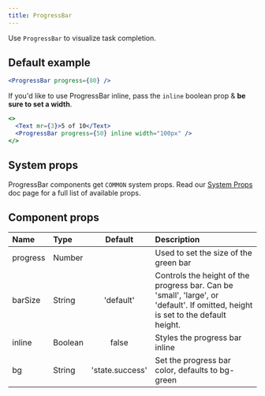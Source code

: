 ```yaml
---
title: ProgressBar
---
```


Use `ProgressBar` to visualize task completion.

## Default example

```jsx live
<ProgressBar progress={80} />
```

If you'd like to use ProgressBar inline, pass the `inline` boolean prop & **be sure to set a width**.

```jsx live
<>
  <Text mr={3}>5 of 10</Text>
  <ProgressBar progress={50} inline width="100px" />
</>
```

## System props

ProgressBar components get `COMMON` system props. Read our [System Props](/system-props) doc page for a full list of available props.

## Component props

| Name     | Type    |     Default     | Description                                                                                                                      |
| :------- | :------ | :-------------: | :------------------------------------------------------------------------------------------------------------------------------- |
| progress | Number  |                 | Used to set the size of the green bar                                                                                            |
| barSize  | String  |    'default'    | Controls the height of the progress bar. Can be 'small', 'large', or 'default'. If omitted, height is set to the default height. |
| inline   | Boolean |      false      | Styles the progress bar inline                                                                                                   |
| bg       | String  | 'state.success' | Set the progress bar color, defaults to bg-green                                                                                 |
